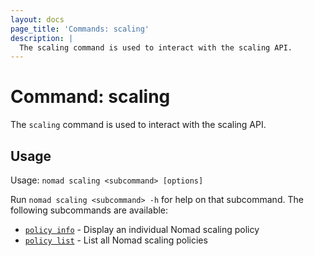 ```yaml
---
layout: docs
page_title: 'Commands: scaling'
description: |
  The scaling command is used to interact with the scaling API.
---
```


# Command: scaling

The `scaling` command is used to interact with the scaling API.

## Usage

Usage: `nomad scaling <subcommand> [options]`

Run `nomad scaling <subcommand> -h` for help on that subcommand. The following
subcommands are available:

- [`policy info`][scalingpolicyinfo] - Display an individual Nomad scaling policy
- [`policy list`][scalingpolicylist] - List all Nomad scaling policies

[scalingpolicyinfo]: /nomad/commands/scaling/policy-info
[scalingpolicylist]: /nomad/commands/scaling/policy-list
